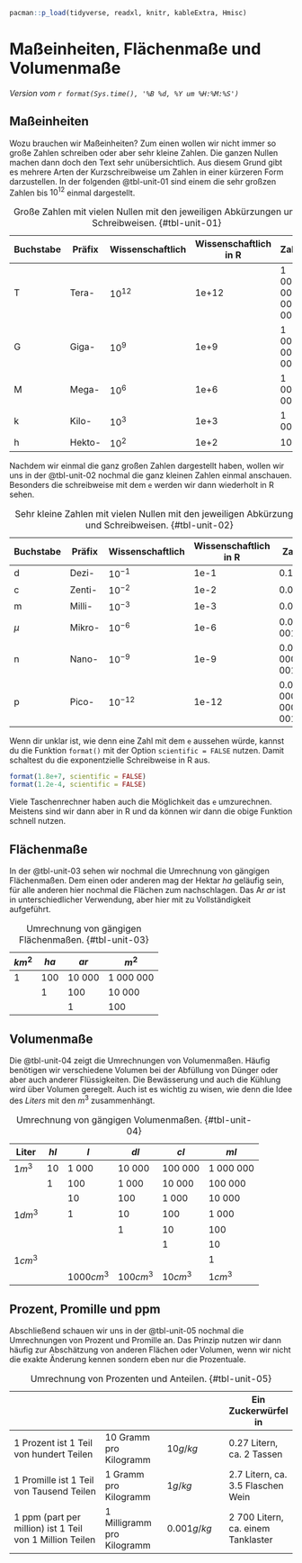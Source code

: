 ```r
pacman::p_load(tidyverse, readxl, knitr, kableExtra, Hmisc)
```

# Maßeinheiten, Flächenmaße und Volumenmaße {#sec-volume}

*Version vom `r format(Sys.time(), '%B %d, %Y um %H:%M:%S')`*

## Maßeinheiten

Wozu brauchen wir Maßeinheiten? Zum einen wollen wir nicht immer so große Zahlen schreiben oder aber sehr kleine Zahlen. Die ganzen Nullen machen dann doch den Text sehr unübersichtlich. Aus diesem Grund gibt es mehrere Arten der Kurzschreibweise um Zahlen in einer kürzeren Form darzustellen. In der folgenden @tbl-unit-01 sind einem die sehr großzen Zahlen bis $10^{12}$ einmal dargestellt.

| Buchstabe | Präfix | Wissenschaftlich | Wissenschaftlich in R | Zahl              |
|--------------|--------------|--------------|-----------------|--------------|
| T         | Tera-  | $10^{12}$        | 1e+12                 | 1 000 000 000 000 |
| G         | Giga-  | $10^{9}$         | 1e+9                  | 1 000 000 000     |
| M         | Mega-  | $10^{6}$         | 1e+6                  | 1 000 000         |
| k         | Kilo-  | $10^{3}$         | 1e+3                  | 1 000             |
| h         | Hekto- | $10^{2}$         | 1e+2                  | 100               |

: Große Zahlen mit vielen Nullen mit den jeweiligen Abkürzungen und Schreibweisen. {#tbl-unit-01}

Nachdem wir einmal die ganz großen Zahlen dargestellt haben, wollen wir uns in der @tbl-unit-02 nochmal die ganz kleinen Zahlen einmal anschauen. Besonders die schreibweise mit dem `e` werden wir dann wiederholt in R sehen.

| Buchstabe | Präfix | Wissenschaftlich | Wissenschaftlich in R | Zahl              |
|--------------|--------------|--------------|-----------------|--------------|
| d         | Dezi-  | $10^{-1}$        | 1e-1                  | 0.1               |
| c         | Zenti- | $10^{-2}$        | 1e-2                  | 0.01              |
| m         | Milli- | $10^{-3}$        | 1e-3                  | 0.001             |
| $\mu$     | Mikro- | $10^{-6}$        | 1e-6                  | 0.000 001         |
| n         | Nano-  | $10^{-9}$        | 1e-9                  | 0.000 000 001     |
| p         | Pico-  | $10^{-12}$       | 1e-12                 | 0.000 000 000 001 |

: Sehr kleine Zahlen mit vielen Nullen mit den jeweiligen Abkürzungen und Schreibweisen. {#tbl-unit-02}

Wenn dir unklar ist, wie denn eine Zahl mit dem `e` aussehen würde, kannst du die Funktion `format()` mit der Option `scientific = FALSE` nutzen. Damit schaltest du die exponentzielle Schreibweise in R aus.

```r
format(1.8e+7, scientific = FALSE)
format(1.2e-4, scientific = FALSE)
```

Viele Taschenrechner haben auch die Möglichkeit das `e` umzurechnen. Meistens sind wir dann aber in R und da können wir dann die obige Funktion schnell nutzen.

## Flächenmaße

In der @tbl-unit-03 sehen wir nochmal die Umrechnung von gängigen Flächenmaßen. Dem einen oder anderen mag der Hektar $ha$ geläufig sein, für alle anderen hier nochmal die Flächen zum nachschlagen. Das Ar $ar$ ist in unterschiedlicher Verwendung, aber hier mit zu Vollständigkeit aufgeführt.

| $km^2$ | $ha$ | $ar$   | $m^2$     |
|--------|------|--------|-----------|
| 1      | 100  | 10 000 | 1 000 000 |
|        | 1    | 100    | 10 000    |
|        |      | 1      | 100       |

: Umrechnung von gängigen Flächenmaßen. {#tbl-unit-03}

## Volumenmaße

Die @tbl-unit-04 zeigt die Umrechnungen von Volumenmaßen. Häufig benötigen wir verschiedene Volumen bei der Abfüllung von Dünger oder aber auch anderer Flüssigkeiten. Die Bewässerung und auch die Kühlung wird über Volumen geregelt. Auch ist es wichtig zu wisen, wie denn die Idee des *Liters* mit den $m^3$ zusammenhängt.

| Liter   | $hl$ | $l$          | $dl$      | $cl$     | $ml$      |
|---------|------|--------------|-----------|----------|-----------|
| $1m^3$  | 10   | 1 000        | 10 000    | 100 000  | 1 000 000 |
|         | 1    | 100          | 1 000     | 10 000   | 100 000   |
|         |      | 10           | 100       | 1 000    | 10 000    |
| $1dm^3$ |      | 1            | 10        | 100      | 1 000     |
|         |      |              | 1         | 10       | 100       |
|         |      |              |           | 1        | 10        |
| $1cm^3$ |      |              |           |          | 1         |
|         |      | $1 000 cm^3$ | $100cm^3$ | $10cm^3$ | $1cm^3$   |

: Umrechnung von gängigen Volumenmaßen. {#tbl-unit-04}

## Prozent, Promille und ppm

Abschließend schauen wir uns in der @tbl-unit-05 nochmal die Umrechnungen von Prozent und Promille an. Das Prinzip nutzen wir dann häufig zur Abschätzung von anderen Flächen oder Volumen, wenn wir nicht die exakte Änderung kennen sondern eben nur die Prozentuale.

|                                                          |                            |              | Ein Zuckerwürfel in                |
|------------------------|----------------|----------------|----------------|
| 1 Prozent ist 1 Teil von hundert Teilen                  | 10 Gramm pro Kilogramm     | $10 g/kg$    | 0.27 Litern, ca. 2 Tassen          |
| 1 Promille ist 1 Teil von Tausend Teilen                 | 1 Gramm pro Kilogramm      | $1 g/kg$     | 2.7 Litern, ca. 3.5 Flaschen Wein  |
| 1 ppm (part per million) ist 1 Teil von 1 Million Teilen | 1 Milligramm pro Kilogramm | $0.001 g/kg$ | 2 700 Litern, ca. einem Tanklaster |

: Umrechnung von Prozenten und Anteilen. {#tbl-unit-05}
